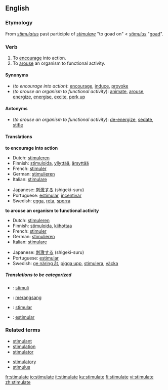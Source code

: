 ==English==

===Etymology===
From {{L.}} ''[[stimulatus]]'' past participle of ''[[stimulare]]'' "to goad on" < {{L.}} ''[[stimulus]]'' "[[goad]]".

===Verb===
{{en-verb|stimulat|ing}}

# To [[encourage]] into action.
# To [[arouse]] an organism to functional activity.

====Synonyms====
*(''to encourage into action''): [[encourage]], [[induce]], [[provoke]]
*(''to arouse an organism to functional activity''): [[animate]], [[arouse]], [[energize]], [[energise]], [[excite]], [[perk up]]

====Antonyms====
*(''to arouse an organism to functional activity''): [[de-energize]], [[sedate]], [[stifle]]

====Translations====
'''to encourage into action'''
{{top}}
*Dutch: [[stimuleren]]
*Finnish: [[stimuloida]], [[yllyttää]], [[ärsyttää]]
*French: [[stimuler]]
*German: [[stimulieren]]
*Italian: [[stimulare]]
{{mid}}
*Japanese: [[刺激する]] (shigeki-suru)
*Portuguese: [[estimular]], [[incentivar]]
*Swedish: [[egga]], [[reta]], [[sporra]]
{{bottom}}

'''to arouse an organism to functional activity'''
{{top}}
*Dutch: [[stimuleren]]
*Finnish: [[stimuloida]], [[kiihottaa]]
*French: [[stimuler]]
*German: [[stimulieren]]
*Italian: [[stimulare]]
{{mid}}
*Japanese: [[刺激する]] (shigeki-suru)
*Portuguese: [[estimular]]
*Swedish: [[ge näring åt]], [[pigga upp]], [[stimulera]], [[väcka]]
{{bottom}}

=====Translations to be categorized=====
{{checktrans}}

*{{ttbc|Esperanto}}: [[stimuli]]
*{{ttbc|Indonesian}}: [[rangsang|merangsang]]
*{{ttbc|Interlingua}}: [[stimular]]
*{{ttbc|Spanish}}: [[estimular]]

===Related terms===
{{top2}}
*[[stimulant]]
*[[stimulation]]
*[[stimulator]]
{{mid2}}
*[[stimulatory]]
*[[stimulus]]
{{bottom}}

[[fr:stimulate]]
[[io:stimulate]]
[[it:stimulate]]
[[ku:stimulate]]
[[fi:stimulate]]
[[vi:stimulate]]
[[zh:stimulate]]